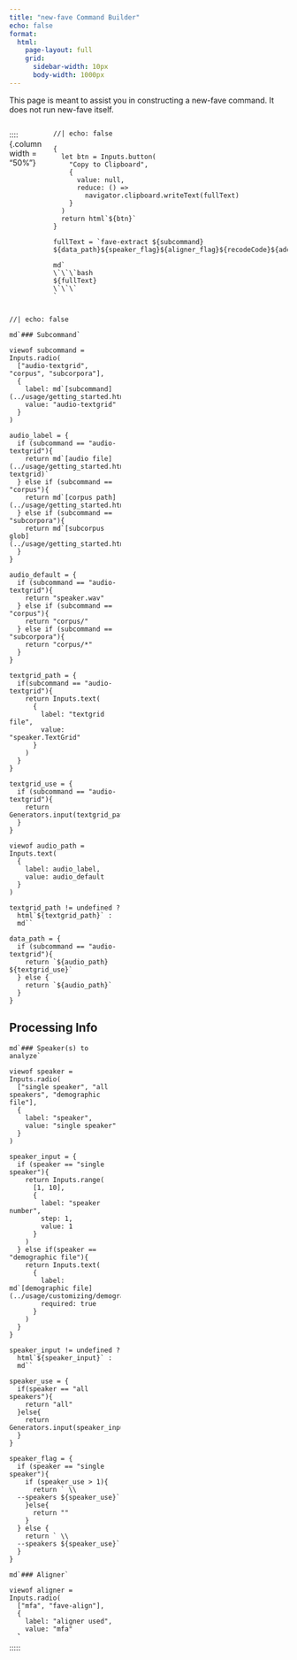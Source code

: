 ```yaml
---
title: "new-fave Command Builder"
echo: false
format:
  html:
    page-layout: full
    grid:
      sidebar-width: 10px
      body-width: 1000px
---
```


This page is meant to assist you in constructing a new-fave command. It does not run new-fave itself.

::::: columns

::::{.column width = "50%"}

```ojs
//| echo: false

{
  let btn = Inputs.button(
    "Copy to Clipboard",
    {
      value: null,
      reduce: () =>
        navigator.clipboard.writeText(fullText)
    }
  )
  return html`${btn}`
}

fullText = `fave-extract ${subcommand} ${data_path}${speaker_flag}${aligner_flag}${recodeCode}${add_code}${parser_code}${measurement_flag}${ft_flag}${exclude_flag}${no_optim_flag}${f1_flag}${f2_flag}${destination_flag}${separate_flag}${which_flags}${reference_flag}`

md`
\`\`\`bash
${fullText}
\`\`\`
`
```
::::

::::{.column width="5%"}

::::

:::: {.column style="width:40%;max-height:60vh;overflow:scroll;"}

```ojs
//| echo: false

md`### Subcommand`

viewof subcommand = Inputs.radio(
  ["audio-textgrid", "corpus", "subcorpora"], 
  {
    label: md`[subcommand](../usage/getting_started.html#usage)`,
    value: "audio-textgrid"
  }
)

audio_label = {
  if (subcommand == "audio-textgrid"){
    return md`[audio file](../usage/getting_started.html#audio-textgrid)`
  } else if (subcommand == "corpus"){
    return md`[corpus path](../usage/getting_started.html#corpus)`
  } else if (subcommand == "subcorpora"){
    return md`[subcorpus glob](../usage/getting_started.html#subcorpora)`
  }
}

audio_default = {
  if (subcommand == "audio-textgrid"){
    return "speaker.wav"
  } else if (subcommand == "corpus"){
    return "corpus/"
  } else if (subcommand == "subcorpora"){
    return "corpus/*"
  }
}

textgrid_path = {
  if(subcommand == "audio-textgrid"){
    return Inputs.text(
      {
        label: "textgrid file",
        value: "speaker.TextGrid"
      }
    )
  }
}

textgrid_use = {
  if (subcommand == "audio-textgrid"){
    return Generators.input(textgrid_path)
  }
}

viewof audio_path = Inputs.text(
  {
    label: audio_label,
    value: audio_default
  }
)

textgrid_path != undefined ? 
  html`${textgrid_path}` :
  md``

data_path = {
  if (subcommand == "audio-textgrid"){
    return `${audio_path} ${textgrid_use}`
  } else {
    return `${audio_path}`
  }
}
```

::: {.callout-note collapse="true"}
## Processing Info

```ojs
md`### Speaker(s) to analyze`

viewof speaker = Inputs.radio(
  ["single speaker", "all speakers", "demographic file"],
  {
    label: "speaker",
    value: "single speaker"
  }
)

speaker_input = {
  if (speaker == "single speaker"){
    return Inputs.range(
      [1, 10], 
      {
        label: "speaker number",
        step: 1,
        value: 1
      }
    )
  } else if(speaker == "demographic file"){
    return Inputs.text(
      {
        label: md`[demographic file](../usage/customizing/demographics.html)`,
        required: true
      }
    )
  }
}

speaker_input != undefined ?
  html`${speaker_input}` :
  md``
  
speaker_use = {
  if(speaker == "all speakers"){
    return "all"
  }else{
    return Generators.input(speaker_input)
  }
}

speaker_flag = {
  if (speaker == "single speaker"){
    if (speaker_use > 1){
      return ` \\ 
  --speakers ${speaker_use}`
    }else{
      return ""
    }
  } else {
    return ` \\
  --speakers ${speaker_use}`
  }
}
```

```ojs
md`### Aligner`

viewof aligner = Inputs.radio(
  ["mfa", "fave-align"],
  {
    label: "aligner used",
    value: "mfa"
  }
)

aligner_flag = {
  if (aligner == "fave-align"){
    return ` \\
  --fave-aligned`
  }else{
    return ""
  }
}
```

```ojs
//| echo: false

md`### [Recode rules](../usage/configs/recode-rules.html)`
viewof recode = Inputs.radio(
  ["cmu2labov", "cmu2phila", "norecode", "custom"], 
  {
    label: "recode rules",
    value: "cmu2labov"
  }
)

recodepath = {
  if(recode == "custom"){
    return  Inputs.text(
      {
        label: "recode rules file:", 
        required: true
      }
    )
  }
}

recodepath != undefined ? 
  html`${recodepath}` :
  md``
  
  
viewof add_rules = Inputs.toggle(
  {
    label: "additional rules", 
    value: false
  }
)

add_path = {
  if(add_rules){
    return Inputs.text(
      {
        label: "additional rules file",
        required: true
      }
    )
  }
}

add_path != undefined? 
  html`${add_path}` :
  md``
  
recodeuse = {
  if (recode != "cmu2labov"){
    if(recode == "custom"){
      return Generators.input(recodepath)
    } else {
      return recode
    }
  } 
}

add_use = {
  if(add_rules){
    return Generators.input(add_path)
  }
}

recodeCode = {
  if (recode != "cmu2labov"){
    return ` \\
  --recode-rules ${recodeuse}`
  } else {
    return ""
  }
}

add_code = {
  if(add_rules){
    return ` \\ 
  --add_rules ${add_use}`
  }else{
    return ""
  }
}

```

```ojs
md`### [Measurement point heuristic](../usage/configs/point-heuristic.html)`

viewof measurement_point = Inputs.text(
  {
    label: "measurement point heuristic",
    value: "fave"
  }
)

measurement_flag = {
  if(measurement_point != "fave"){
    return ` \\
  --point-heuristic ${measurement_point}`
  }else{
    return ""
  }
}
```

```ojs
md`### [FastTrack Config](../usage/configs/ft-config.html)`

viewof ft_config = Inputs.text(
  {
    label: "FastTrack configuration",
    value: "default"
  }
)

ft_flag = {
  if(ft_config != "default"){
    return ` \\
  --ft-config ${ft_config}`
  }else{
    return ""
  }
}
```

```ojs
md`### [Misc Processing](../usage/customizing/processing.html)`

viewof exclude_overlaps = Inputs.toggle(
  {
    label: "exclude overlaps",
    value: false
  }
)

viewof no_optimize = Inputs.toggle(
  {
    label: "no optimization",
    value: false
  }
)

viewof f1_cutoff = Inputs.range(
  [500, 2500],
  {
    label: "F1 cutoff",
    step: 1
  }
)

viewof f2_cutoff = Inputs.range(
  [2500, 4500],
  {
    label: "F2 cutoff",
    step: 1
  }
)

exclude_flag = {
  if(exclude_overlaps){
    return ` \\
  --exclude-overlaps`
  }else{
    return ""
  }
}

no_optim_flag = {
  if(no_optimize){
    return ` \\
  --no-optimize`
  }else{
    return ""
  }
}

f1_flag = {
  if(f1_cutoff != 1500){
    return ` \\
  --f1-cutoff ${f1_cutoff}`
  }else{
    return ""
  }
}

f2_flag = {
  if(f2_cutoff != 3500){
    return ` \\
  --f2-cutoff ${f2_cutoff}`
  }else{
    return ""
  }
}
```


### Advanced Processing options

```ojs
viewof labelset_parser = Inputs.toggle(
  {
    label: "custom labelset parser", 
    value: false
  }
)

parser_path = {
  if(labelset_parser){
    return Inputs.text(
      {
        label: md`labelset parser file`,
        required: true
      }
    )
  }
}

parser_path != undefined? 
  html`${parser_path}` :
  md``

parser_use = {
  if(labelset_parser){
    return Generators.input(parser_path)
  }
}

parser_code = {
  if(labelset_parser){
    return ` \\ 
  --labelset_parser ${parser_use}`
  }else{
    return ""
  }
}
```
:::

::: {.callout-note collapse="true"}
## Output Options

```ojs
md`### [Output Options](../usage/customizing/output.html)`

viewof destination = Inputs.text(
  {
    label: "results directory",
    value: "fave_results"
  }
)

viewof separate = Inputs.toggle(
  {
    label: "one speaker per file",
    value: false
  }
)

viewof formats = Inputs.select(
  ["tracks", "points", "param", "log_param", "textgrid"],
  {
    label: "output formats",
    value: ["tracks", "points", "param", "log_param", "textgrid"],
    multiple: true
  }
)

destination_flag = {
  if(destination != "fave_results"){
    return ` \\
  --destination ${destination}`
  }else{
    return ""
  }
}

separate_flag = {
  if(separate){
    return ` \\
  --separate`
  }else{
    return ""
  }
}

which_flags = {
  if(formats.length < 5){
    return formats.reduce(
      (accumulator, current) => `${accumulator} \\
  --which ${current}`,
    ""
    )
  }else{
    return""
  }
}
```

:::

::: {.callout-note collapse="true"}
## Reference Value Options

```ojs
md`### [Reference Values](../usage/customizing/reference.html)`

viewof reference_type = Inputs.radio(
  ["logparam", "param", "points", "none"],
  {
    label: "reference corpus type",
    value: "none"
  }
)


reference_path = {
  if(reference_type != "none"){
    return Inputs.text(
      {
        value: "corpus",
        label: "reference corpus path",
        required: true
      }
    )
  }
}

reference_path != undefined ?
  html`${reference_path}` :
  md``
  
reference_use = {
  if(reference_type != "none"){
    return Generators.input(reference_path)
  }
}

reference_flag = {
  if(reference_type != "none"){
    return ` \\
  --${reference_type}-reference ${reference_use}`
  }else{
    return ""
  }
}

```
:::

::::

:::::
